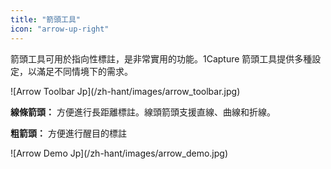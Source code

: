```yaml
---
title: "箭頭工具"
icon: "arrow-up-right"
---
```


箭頭工具可用於指向性標註，是非常實用的功能。1Capture 箭頭工具提供多種設定，以滿足不同情境下的需求。

<Frame>
  ![Arrow Toolbar Jp](/zh-hant/images/arrow_toolbar.jpg)
</Frame>

**線條箭頭：** 方便進行長距離標註。線頭箭頭支援直線、曲線和折線。

**粗箭頭：** 方便進行醒目的標註

<Frame>
  ![Arrow Demo Jp](/zh-hant/images/arrow_demo.jpg)
</Frame>